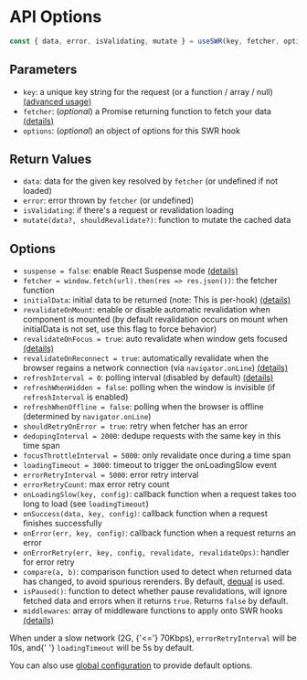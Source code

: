 
# API Options

```js
const { data, error, isValidating, mutate } = useSWR(key, fetcher, options)
```

## Parameters

- `key`: a unique key string for the request (or a function / array / null) [(advanced usage)](/docs/conditional-fetching)  
- `fetcher`: (_optional_) a Promise returning function to fetch your data [(details)](/docs/data-fetching) 
- `options`: (_optional_) an object of options for this SWR hook

## Return Values
- `data`: data for the given key resolved by `fetcher` (or undefined if not loaded)  
- `error`: error thrown by `fetcher` (or undefined)  
- `isValidating`: if there's a request or revalidation loading  
- `mutate(data?, shouldRevalidate?)`: function to mutate the cached data

## Options

- `suspense = false`: enable React Suspense mode [(details)](/docs/suspense)
- `fetcher = window.fetch(url).then(res => res.json())`: the fetcher function
- `initialData`: initial data to be returned (note: This is per-hook) [(details)](/docs/with-nextjs)
- `revalidateOnMount`: enable or disable automatic revalidation when component is mounted (by default revalidation occurs on mount when initialData is not set, use this flag to force behavior)
- `revalidateOnFocus = true`: auto revalidate when window gets focused [(details)](/docs/revalidation)
- `revalidateOnReconnect = true`: automatically revalidate when the browser regains a network connection (via `navigator.onLine`) [(details)](/docs/revalidation)
- `refreshInterval = 0`: polling interval (disabled by default) [(details)](/docs/revalidation)
- `refreshWhenHidden = false`: polling when the window is invisible (if `refreshInterval` is enabled)
- `refreshWhenOffline = false`: polling when the browser is offline (determined by `navigator.onLine`)
- `shouldRetryOnError = true`: retry when fetcher has an error
- `dedupingInterval = 2000`: dedupe requests with the same key in this time span
- `focusThrottleInterval = 5000`: only revalidate once during a time span
- `loadingTimeout = 3000`: timeout to trigger the onLoadingSlow event
- `errorRetryInterval = 5000`: error retry interval
- `errorRetryCount`: max error retry count
- `onLoadingSlow(key, config)`: callback function when a request takes too long to load (see `loadingTimeout`)
- `onSuccess(data, key, config)`: callback function when a request finishes successfully
- `onError(err, key, config)`: callback function when a request returns an error
- `onErrorRetry(err, key, config, revalidate, revalidateOps)`: handler for error retry
- `compare(a, b)`: comparison function used to detect when returned data has changed, to avoid spurious rerenders. By default, [dequal](https://github.com/lukeed/dequal) is used.
- `isPaused()`: function to detect whether pause revalidations, will ignore fetched data and errors when it returns `true`. Returns `false` by default.
- `middlewares`: array of middleware functions to apply onto SWR hooks [(details)](/docs/middleware)

<Callout emoji="💡">
  When under a slow network (2G, {'<='} 70Kbps), <code>errorRetryInterval</code> will be 10s, and{' '}
  <code>loadingTimeout</code> will be 5s by default.
</Callout>

You can also use [global configuration](/docs/global-configuration) to provide default options.
